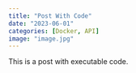 ```yaml
---
title: "Post With Code"
date: "2023-06-01"
categories: [Docker, API]
image: "image.jpg"
---
```


This is a post with executable code.
